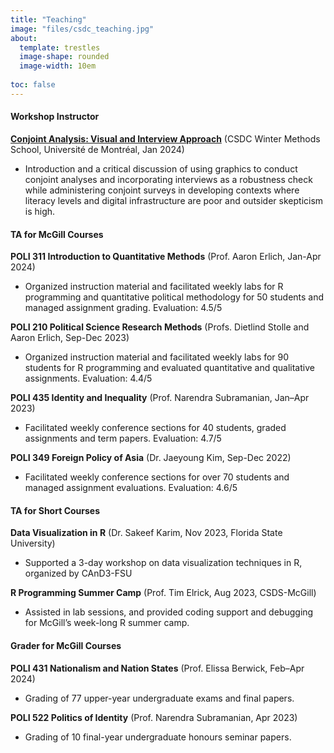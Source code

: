 ---
title: "Teaching"
image: "files/csdc_teaching.jpg"
about: 
  template: trestles
  image-shape: rounded
  image-width: 10em
  
toc: false
---

#### Workshop Instructor

[**Conjoint Analysis: Visual and Interview Approach**](https://drive.google.com/file/d/1TVPvrzCwtSQSi3-pQJyLOWKoPA0h24J-/view?usp=sharing) (CSDC Winter Methods School, Université de Montréal, Jan 2024)

-   Introduction and a critical discussion of using graphics to conduct conjoint analyses and incorporating interviews as a robustness check while administering conjoint surveys in developing contexts where literacy levels and digital infrastructure are poor and outsider skepticism is high.

#### TA for McGill Courses

**POLI 311 Introduction to Quantitative Methods** (Prof. Aaron Erlich, Jan-Apr 2024)

-   Organized instruction material and facilitated weekly labs for R programming and quantitative political methodology for 50 students and managed assignment grading. Evaluation: 4.5/5

**POLI 210 Political Science Research Methods** (Profs. Dietlind Stolle and Aaron Erlich, Sep-Dec 2023)

-   Organized instruction material and facilitated weekly labs for 90 students for R programming and evaluated quantitative and qualitative assignments. Evaluation: 4.4/5

**POLI 435 Identity and Inequality** (Prof. Narendra Subramanian, Jan--Apr 2023)

-   Facilitated weekly conference sections for 40 students, graded assignments and term papers. Evaluation: 4.7/5

**POLI 349 Foreign Policy of Asia** (Dr. Jaeyoung Kim, Sep-Dec 2022)

-   Facilitated weekly conference sections for over 70 students and managed assignment evaluations. Evaluation: 4.6/5

#### TA for Short Courses

**Data Visualization in R** (Dr. Sakeef Karim, Nov 2023, Florida State University)

-   Supported a 3-day workshop on data visualization techniques in R, organized by CAnD3-FSU

**R Programming Summer Camp** (Prof. Tim Elrick, Aug 2023, CSDS-McGill)

-   Assisted in lab sessions, and provided coding support and debugging for McGill's week-long R summer camp.

#### Grader for McGill Courses

**POLI 431 Nationalism and Nation States** (Prof. Elissa Berwick, Feb--Apr 2024)

-   Grading of 77 upper-year undergraduate exams and final papers.

**POLI 522 Politics of Identity** (Prof. Narendra Subramanian, Apr 2023)

-   Grading of 10 final-year undergraduate honours seminar papers.
